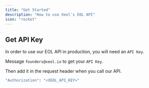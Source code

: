 ```yaml
---
title: "Get Started"
description: "How to use Xeol's EOL API"
icon: "rocket"
---
```


## Get API Key

In order to use our EOL API in production, you will need an `API Key`.

Message `founders@xeol.io` to get your `API Key`.

Then add it in the request header when you call our API.

```bash
"Authorization": "<XEOL_API_KEY>"
```